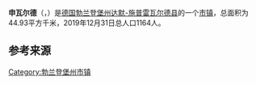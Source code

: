 {{noteTA|G1=德国地名|G2=Landkreis|G3=单位}}
{{Infobox settlement
| name = 申瓦尔德
| native_name = {{lang|de|Schönwald}}
| settlement_type = [[市镇_(德国)|德国市镇]]
| image_skyline = Schoenwalde Dorfkirche 04.JPG
| image_caption = 申瓦尔德风光
| image_flag = 
| image_seal = 
| image_map = Schönwald in LDS.png
| map_caption = 申瓦尔德在达默-施普雷瓦尔德县的位置
| pushpin_map = Germany Brandenburg
| pushpin_relief = Brandenburg relief location map.jpg
| pushpin_label_position = bottom
| pushpin_map_caption = 申瓦尔德在勃兰登堡州的位置
| subdivision_type = 国家
| subdivision_name = {{GER}}
| subdivision_type1 = [[联邦州_(德国)|州]]
| subdivision_name1 = [[勃兰登堡州|勃兰登堡州]]
| subdivision_type2 = [[县_(德国)|县]]
| subdivision_name2 = [[达默-施普雷瓦尔德县|达默-施普雷瓦尔德县]]
| seat = Hauptstraße 41 15938 Golßen
| leader_party = [[无党籍|无党籍]]
| leader_title = [[市长|市长]]
| leader_name = Roland Gefreiter
| elevation_m = 53
| area_footnotes = 
| area_total_km2 = 44.93
| population_as_of = 2019年12月31日
| population_footnotes = 
| population_total = 1164
| population_density_km2 = auto
| timezone = [[欧洲中部时间|CET]]
| utc_offset = +1
| timezone_DST = [[欧洲中部夏令时间|CEST]]
| utc_offset_DST = +2
| coordinates = {{coord|51|59|00|N|13|45|00|E|region:|display=inline,title}}
| postal_code_type = [[德国邮政编码列表|邮政编码]]
| postal_code = 15910
| registration_plate_type = [[德国车辆号牌|车辆号牌]]
| registration_plate = LDS, KW, LC, LN
| blank_name = 分区
| blank_info =  2个地区
}}
'''申瓦尔德'''（{{lang-de|Schönwald}}，{{lang-dsb|Běły Gózd}}）是[[德国|德国]][[勃兰登堡州|勃兰登堡州]][[达默-施普雷瓦尔德县|达默-施普雷瓦尔德县]]的一个[[市镇_(德国)|市镇]]，总面积为44.93平方千米，2019年12月31日总人口1164人。

== 参考来源 ==
{{reflist}}

{{达默-施普雷瓦尔德县行政区划}}
{{Authority control}}
{{DEFAULTSORT:Schönwald}}
[[Category:勃兰登堡州市镇|Category:勃兰登堡州市镇]]